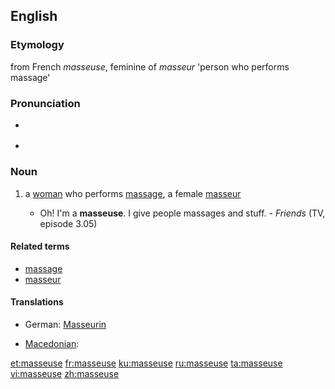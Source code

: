 {{also|Masseuse}}
==English==

===Etymology===
from French ''masseuse'', feminine of ''masseur'' 'person who performs massage'

===Pronunciation===
* {{a|UK}} {{IPA|/ma'sɜːz/}}
* {{a|US}} {{IPA|/məˈsuːs/}}

===Noun===
{{en-noun}}

# {{context|massage}} a [[woman]] who performs [[massage]], a female [[masseur]]
#* Oh! I'm a '''masseuse'''. I give people massages and stuff. - ''Friends'' (TV, episode 3.05)

====Related terms====
* [[massage]]
* [[masseur]]

====Translations====
{{trans-top|a female masseur}}
* German: [[Masseurin]] {{f}}
{{trans-mid}}
* [[Macedonian]]: {{t|mk|масерка|f|tr=máserka|sc=Cyrl}}
{{trans-bottom}}

[[et:masseuse]]
[[fr:masseuse]]
[[ku:masseuse]]
[[ru:masseuse]]
[[ta:masseuse]]
[[vi:masseuse]]
[[zh:masseuse]]